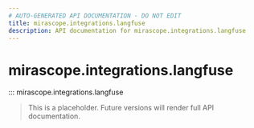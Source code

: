 ```yaml
---
# AUTO-GENERATED API DOCUMENTATION - DO NOT EDIT
title: mirascope.integrations.langfuse
description: API documentation for mirascope.integrations.langfuse
---
```


# mirascope.integrations.langfuse

::: mirascope.integrations.langfuse

> This is a placeholder. Future versions will render full API documentation.
